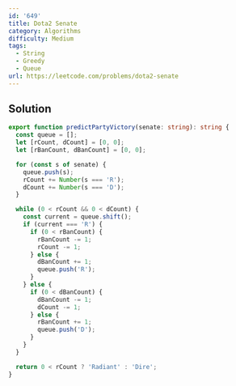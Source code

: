 ```yaml
---
id: '649'
title: Dota2 Senate
category: Algorithms
difficulty: Medium
tags:
  - String
  - Greedy
  - Queue
url: https://leetcode.com/problems/dota2-senate
---
```


## Solution

```typescript showLineNumbers
export function predictPartyVictory(senate: string): string {
  const queue = [];
  let [rCount, dCount] = [0, 0];
  let [rBanCount, dBanCount] = [0, 0];

  for (const s of senate) {
    queue.push(s);
    rCount += Number(s === 'R');
    dCount += Number(s === 'D');
  }

  while (0 < rCount && 0 < dCount) {
    const current = queue.shift();
    if (current === 'R') {
      if (0 < rBanCount) {
        rBanCount -= 1;
        rCount -= 1;
      } else {
        dBanCount += 1;
        queue.push('R');
      }
    } else {
      if (0 < dBanCount) {
        dBanCount -= 1;
        dCount -= 1;
      } else {
        rBanCount += 1;
        queue.push('D');
      }
    }
  }

  return 0 < rCount ? 'Radiant' : 'Dire';
}
```
